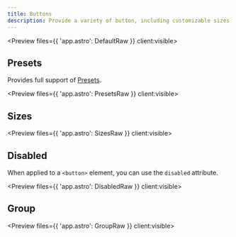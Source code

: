 ```yaml
---
title: Buttons
description: Provide a variety of button, including customizable sizes and types.
---
```



<Preview files={{ 'app.astro': DefaultRaw }} client:visible>
	<Default />
</Preview>

## Presets

Provides full support of [Presets](/docs/[framework]/design/presets).

<Preview files={{ 'app.astro': PresetsRaw }} client:visible>
	<Presets />
</Preview>

## Sizes

<Preview files={{ 'app.astro': SizesRaw }} client:visible>
	<Sizes />
</Preview>

## Disabled

When applied to a `<button>` element, you can use the `disabled` attribute.

<Preview files={{ 'app.astro': DisabledRaw }} client:visible>
	<Disabled />
</Preview>

## Group

<Preview files={{ 'app.astro': GroupRaw }} client:visible>
	<Group />
</Preview>
